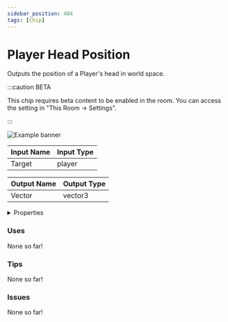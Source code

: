 ```yaml
---
sidebar_position: 404
tags: [Chip]
---
```


# Player Head Position

Outputs the position of a Player's head in world space.

:::caution BETA

This chip requires beta content to be enabled in the room. You can access the setting in "This Room -> Settings".

:::

![Example banner](./assets/2f3571aa-53bf-4f52-b8fe-d1c42eda6081.svg)

| Input Name | Input Type |
|-----------|-----------|
| Target | player |

| Output Name | Output Type |
|-----------|-----------|
| Vector | vector3 |


<details>
  <summary>Properties</summary>
  <div>
    <div>
    <table>
      <thead>
        <tr>
          <th>Is beta required?</th>
          <th>✅</th>
        </tr>
        <tr>
          <th>Is this chip a trolling risk?</th>
          <th>❌</th>
        </tr>
        <tr>
          <th>Chip UUPD</th>
          <th>._uuid</th>
        </tr>
      </thead>
    </table>
    </div>
  </div>
</details>

### Uses

None so far!

### Tips

None so far!

### Issues

None so far!